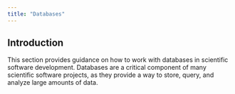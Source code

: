 ```yaml
---
title: "Databases"
---
```


## Introduction

This section provides guidance on how to work with databases in scientific software development. Databases are a critical component of many scientific software projects, as they provide a way to store, query, and analyze large amounts of data.